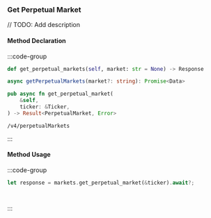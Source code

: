 ### Get Perpetual Market

// TODO: Add description

#### Method Declaration

:::code-group

```python [Python]
def get_perpetual_markets(self, market: str = None) -> Response
```

```typescript [TypeScript]
async getPerpetualMarkets(market?: string): Promise<Data>
```

```rust [Rust]
pub async fn get_perpetual_market(
    &self,
    ticker: &Ticker,
) -> Result<PerpetualMarket, Error>
```

```url [API]
/v4/perpetualMarkets
```

:::

#### Method Usage

:::code-group

```rust [Rust]
let response = markets.get_perpetual_market(&ticker).await?;
```

```python [Python]

```

```typescript [TypeScript]

```

:::



